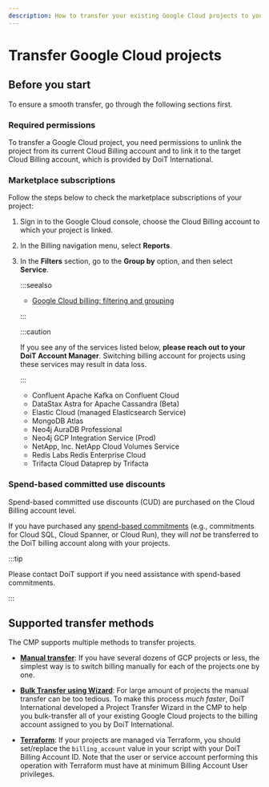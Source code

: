 ```yaml
---
description: How to transfer your existing Google Cloud projects to your new billing account with DoiT International
---
```


# Transfer Google Cloud projects

## Before you start

To ensure a smooth transfer, go through the following sections first.

### Required permissions

To transfer a Google Cloud project, you need permissions to unlink the project from its current Cloud Billing account and to link it to the target Cloud Billing account, which is provided by DoiT International.

### Marketplace subscriptions

Follow the steps below to check the marketplace subscriptions of your project:

1. Sign in to the Google Cloud console, choose the Cloud Billing account to which your project is linked.
1. In the Billing navigation menu, select **Reports**.
1. In the **Filters** section, go to the **Group by** option, and then select **Service**.

   :::seealso

   - [Google Cloud billing: filtering and grouping](https://cloud.google.com/billing/docs/how-to/reports#filtering_and_grouping)

   :::

   :::caution

   If you see any of the services listed below, **please reach out to your DoiT Account Manager**. Switching billing account for projects using these services may result in data loss.

   :::

   - Confluent Apache Kafka on Confluent Cloud
   - DataStax Astra for Apache Cassandra (Beta)
   - Elastic Cloud (managed Elasticsearch Service)
   - MongoDB Atlas
   - Neo4j AuraDB Professional
   - Neo4j GCP Integration Service (Prod)
   - NetApp, Inc. NetApp Cloud Volumes Service
   - Redis Labs Redis Enterprise Cloud
   - Trifacta Cloud Dataprep by Trifacta

### Spend-based committed use discounts

Spend-based committed use discounts (CUD) are purchased on the Cloud Billing account level.

If you have purchased any [spend-based commitments](https://cloud.google.com/docs/cuds#spend_based_commitments) (e.g., commitments for Cloud SQL, Cloud Spanner, or Cloud Run), they will _not_ be transferred to the DoiT billing account along with your projects.

:::tip

Please contact DoiT support if you need assistance with spend-based commitments.

:::

## Supported transfer methods

The CMP supports multiple methods to transfer projects.

- **[Manual transfer](transfer-manually.mdx)**: If you have several dozens of GCP projects or less, the simplest way is to switch billing manually for each of the projects one by one.

- **[Bulk Transfer using Wizard](bulk-transfer-using-wizard.mdx)**: For large amount of projects the manual transfer can be too tedious. To make this process _much faster_, DoiT International developed a Project Transfer Wizard in the CMP to help you bulk-transfer all of your existing Google Cloud projects to the billing account assigned to you by DoiT International.

- **[Terraform](terraform.mdx)**: If your projects are managed via Terraform, you should set/replace the `billing_account` value in your script with your DoiT Billing Account ID. Note that the user or service account performing this operation with Terraform must have at minimum Billing Account User privileges.
